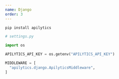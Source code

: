 ```yaml
---
name: Django
order: 3
---
```


```sh
pip install apilytics
```

```python
# settings.py

import os

APILYTICS_API_KEY = os.getenv("APILYTICS_API_KEY")

MIDDLEWARE = [
  "apilytics.django.ApilyticsMiddleware",
]
```
